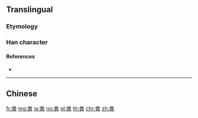 {{character info/new}}
{{also|糞}}
==Translingual==

===Etymology===
{{Han simp|糞|f=田|t=&nbsp;}}

===Han character===
{{Han char|rn=119|rad=米|as=06|sn=12|four=|canj=FDTC|ids=⿱米共}}

====References====
* {{Han ref|kx=0909.071|hdz=53146.140|uh=7CAA}}

----

==Chinese==
{{zh-see|糞}}

[[fr:粪]]
[[mg:粪]]
[[ja:粪]]
[[no:粪]]
[[pl:粪]]
[[th:粪]]
[[chr:粪]]
[[zh:粪]]